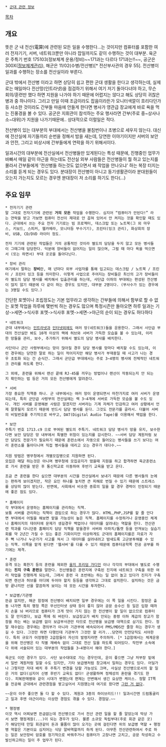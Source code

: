  * [[군대 관련 정보]]

[[목차]]
== 개요 ==
뜻은 군 내 전산(電算)에 관련된 모든 일을 수행한다...는 것이지만 컴퓨터를 포함한 여러 전자기기, 서버, 네트워크뿐만 아니라 잡일까지도 같이 수행하는 것이 대부분. 육군 은 주특기 번호 175103(정보체계 운용/정비)~~171과는 다르다 171과는!!~~, 공군은 300X([[정보체계관리]]), 해군은 11/02(수병/전산병)[* 전산부사관의 경우 55]. 전산병이 일과를 수행하는 장소를 전산실이라 부른다.

군대 밖에서 전산병 이라고 하면 상당히 쉽고 편한 군대 생활을 한다고 생각하는데, 실제로는 매일마다 전산망(인트라넷)을 점검하기 위해서 여기 저기 돌아다녀야 하고, 무슨 회의/훈련만 했다 하면 지원을 나가야 하기 때문에 어렵지는 않다고 해도 상당히 귀찮은 병과 중 하나이다. 그리고 만일 이때 조금이라도 잡음이라든가 모니터색깔이 흐리다던가 등 사소한 것이라도 간부들 마음에 안들게 한다면 병사가 영관급 장교에게 바로 욕을 먹는 진풍경을 볼 수 있다. 공군은 지휘관이 참석하는 주요 행사라면 간부(주로 중~상사나 소~대위)가 지원을 나가기때문에..  상대적으로 이럴일은 적다.

전산병이 있는 대부분의 부대에서는 전산병을 불침번이나 초병으로 세우지 않는다. 대신에 전산실에 자기들끼리 순번을 정해서 밤을 새는데, 당연한 이야기이지만 서버의 보안과 안전, 그리고 비상시에 간부들에게 연락을 하기 위해서이다. 

일과시간의 대부분에 전산실에서 전산병들만 있게된다는 특성 때문에, 진행중인 업무가 바빠서 매일 같이 야근을 하는데도 전산실 외부 사람들은 전산병들이 뭘 하고 있는지를 몰라서 간부들에게 '전산병들 하는것도 없으면서 왜 작업을 안나오냐' 하는 복장 터지는 소리를 듣게 되는 경우도 있다. 분대장이 전산병이 아니고 동기생활관이라 분대원들이 오는지 가는지도 모르는 경우엔 분대장이 저 소리를 하기도 한다(...)

== 주요 임무 ==
 * 전자기기 관련
 말 그대로 전자기기에 관련된 '''거의 모든''' 작업을 수행한다. 심지어 “컴퓨터가 안된다!” 라는 연락을 받고 가보면 컴퓨터 전선이 제대로 안 꼽혀 있어서 안 켜지는 것을 확인할 때도 있다. 군대에서 쓰는 주요 전자 기기로는 빔 프로젝터, 데스크탑 또는 노트북(그 외 마우스, 키보드, 스피커, 웹카메라, 모니터등 부수기기), 프린터(잉크 관리), 화상회의 장비, USB, CD/DVD 라이터 정도.

 전자 기기에 관련된 작업들은 거의 공통적인 것이라 별도의 담당을 두지 않고 모든 병사들이 그때그때 담당한다. 덕분에 장비들이 없어지는 일이 많으며, 그럴 때 마다 욕을 먹으면서 (또는 하면서) 부대 곳곳을 돌아다닌다. 

 * 장비 관리 
 여기에서 말하는 '''장비'''란, 매 년마다 외부 사업자를 통해 입고되는 데스크탑 / 노트북 / 프린터 / 프린터 잉크 등을 의미한다. 이렇게 사업으로 주어지는 장비들은 최신의 고가 장비들이라 별도의 담당 병사를 배치해서 입출관리를 하는데, 사단급 이하의 부대에는 편성된 전산병이 많지 않기 때문에 다 같이 하는 경우도 있지만, 대부분 2명이다. (부사수가 있는 경우에는 3명일 수도 있다.)

간단한 포멧이나 조립정도는 기본 업무라고 생각하는 간부들에 의해서 함부로 할 수 없는 포멧 작업을 하루에 몇번씩 하는 경우도 많으며 특정시즌만 돌아오면 하루 일과는 기상->세면->식사후 포멧->식사후 포멧->세면->야근의 순이 되는 경우도 허다하다

 * 네트워크 
 군대 내부에서는 [[인트라넷]]과 [[인터넷]]외에도 여러 망(네트워크)들을 운용한다. 그래서 사단급 부대의 전산실만 봐도 10개 이상의 랙에 허브와 서버가 가득한 모습을 볼 수 있는데, 이러한 망들을 관리, 보수, 추가하기 위해서 별도의 담당 병사를 배치한다. 

 사단이나 군단 사령부에서는 망이 많아질 경우 담당 병사를 망마다 배치할 수도 있는데, 이런 경우에는 당연한 말로 하는 일이 적어지지만 해당 병사가 부재중일 때 사고가 나는 경우 초토화 되는 건 순식간. 그래서 군단급 부대에서는 주로 3~4명의 병사에 전체적인 네트워크 관리를 하도록 한다. 

 그 외에, 훈련을 위해서 랜선 끝에 RJ-45를 끼우는 방법이나 랜선이 작동되는지 안 되는지 확인하는 법 등은 거의 모든 전산병에게 알려준다.

 * 서버 
 가장 중요한 직책중 하나. 군 내부에서는 여러 망이 운영되면서 마찬가지로 여러 서버가 운영되는데, 특히 군단급 사령부의 전산실에는 랙 3~4개에 서버로 가득한 모습을 볼 수도 있다. 개인 서버를 운영해본 사람은 알겠지만 서버라는 기계 자체가 민감하고 여러 상황에서 언제 잘못될지 모르기 때문에 반드시 담당 병사를 둔다. 그것도 전문가를 골라서. 더불어 서버의 비밀번호를 주기적으로 바꾸고, DAT(Digital Audio Tape)를 이용해서 백업을 한다.

 * 보안 
 주특기 번호 1713.c9 으로 부여된 별도의 주특기. 네트워크 담당 병사가 망을 유지, 보수한다면 보안 담당은 망 내부에서 특별한 위험이 있는지를 감시한다. ~~서버 담당 계원처럼 보안 담당도 전문가가 필요하기 때문에 훈련소에서 자동으로 들어오는 병사들을 쓰기 보다는 여러 훈련소를 돌아다니며 직접 병사들을 데리고 오는 경우가 대다수.~~
 
 지원 방법은 병무청에서 개별모집병으로 지원하면 된다.
 모집은 매달 하는것은 아니며 병무청에 모집공지가 떴을때 지원을 하고 합격하면 육군훈련소로 가서 훈련을 받은 후 통신학교로 이동하여 후반기 교육을 받고 온다.

 조금 큰 훈련을 한다 싶으면 대부분의 시간을 전산실에서 보내기 때문에 다른 병사들의 눈에는 편하게 보이겠지만, 작은 요인 하나를 놓치면 큰 피해로 번질 수 있기 때문에 스트레스를 상당히 많이 받는다. 반면에, 사회에서 비슷한 종류의 일을 할 경우 경력이 인정되기 때문에 좋은 점도 있다.
 
 * 홈페이지
 각 부대에서 운영하는 홈페이지를 관리하는 직책.
 보통 서버를 관리하는 직책이 겸임으로 하는 경우가 많다. HTML,PHP,JSP를 할 줄 안다면 부대에서 어필을 해보면 맡을 가능성이 높은 직책. 홈페이지를 수정하거나 운영중인 체계나 홈페이지의 데이터에 문제가 생길경우 백업이나 데이터를 살려내는 역할을 한다. 전산관련 학과를 다니던중 홈페이지 담당 직책을 맡을경우 서버와 아파치/톰캣 등을 만져보는 실습기회를 약 2년간 가질 수 있는 좋은 기회이지만 이상하게도 군대의 홈페이지를은 자료가 자주 뻑 나거나 누군가가 사고를 쳐서 그 데이터를 살려내려고 밤새도록 고군분투해볼 수 있는 직책. 이쪽을 맡게 된다면 '웹서버'를 다룰 수 있기 때문에 컴퓨터공학쪽 전공 공부를 하기에는 제격.

 * 훈련
 유격 또는 혹한기 등의 훈련을 제외한 [[을지 프리덤 가디언]] 이나 각각의 부대에서 별도로 수행하는 '''진지 구축 훈련'''을 말한다. 전산병들은 훈련지에 구축된 진지에 네트워크 구축을 위한 여러 작업을 진행하게 되는데, 그래서 훈련 극 초반에는 하는 일 없이 놀고 있다가 진지가 구축되면 랜선과 허브를 어디에 두어야 할지 등등을 생각하고 그대로 설치한다. 설치하는 것은 금방 끝나지만 선을 깔끔하게 보이는 데 모든 시간을 투자한다.

 * 보급병/기관병
 뜬금 없지만, 해군 함정에 전산병이 배치되면 일부 경우에는 이 쪽 일을 시킨다. 함정은 출동 나가면 특히 행정 쪽은 무선인터넷 상태 등이 좋지 않아 공문 송수신 등 일은 입항 때까지 손을 놔 버리므로 컴퓨터가 크게 맛이 가지 않는 한 전산병이 할 일이 없으므로 컴퓨터도 잘 만지겠다, 보급 쪽에 줘 버린다. 보급장교가 배치 안되는 중령 이하 계급의 장교가 함장을 하는 배는 보급병 없이 보급부사관만 타므로 전산병을 보급병 대역으로 삼기도 한다. 정말 재수없는 경우에는 경의부가 아니라 기관부에 배속되어서 PMS/MDS만 줄창 하는 경우가 생길 수 있다. 그것만 하면 다행인데 기관부가 그것만 할 리가...당연히 안전당직도 서야한다. 특히 규모가 어정쩡한 2급함들이 자신의 발령지라면 주의하자. [* 1급함에서는 체계운용을 위해 전산병은 타 직별 재배속 없이 그대로 전산 일을 하도록 되어있다. 작전부 소속에다 위에 서술되어 있는 대부분의 작업들을 3~4명이서 해야 한다.]

 육군도 이런 경우가 있다. 사단 보수대대로 가는 경우인데, 운이 좋으면 그냥 처부장 밑에서 일반 계원처럼 일할 수도 있지만, 기타 보급병처럼 창고에서 일하는 경우도 있다. 어딜가나 그렇지만 자대 배치 후 주특기 변경을 당할 가능성도 크며, 사실상 전산병으로서의 할 일은 거의 없다(심지어 신병 후반기 교육도 없다! 군생활하며 정체성의 혼란을 겪기도 한다). 피복판매병와 같이 시대가 변했는데 편제는 안변해서 생긴 요상한 케이스. 정말 IT쪽을 전공해 군대에서 관련경험을 쌓고싶어서 지원했는데 여기로 왔다면 [[그런 거 없다]].

 ~~운이 아주 좋으면 둘 다 할 수 있다. 계원과 3종의 하이브리드!!! 일과시간엔 드럼통굴리고 일과 후엔 야근이라는 이상한 경험도 겪을 수 있다. 경험담.~~

 * 행정병
 이것 역시 어찌보면 뜬금없는데 전산병으로 가서 전산 관련 일을 할 줄 알았는데 막상 가서 보면 행정계원(...)이 되는 경우가 있다. 물론 소규모 독립부대(주로 회관 같은 곳)가 해당인데 만일 회관같이 돈과 물품이 많이 오가는 곳에 걸린다면 위의 보급병 역할 + 행정병 역할은 기본이요 심지어는 식당 알바역할까지 하게 된다. 아무튼 전산관련하여서 주로 하는 일은 보안장비 암호를 정기적으로 바꿔주거나 컴퓨터가 고장나면 고치고, 공문 작성하고 수발신하고하는 일이 주 업무가 된다.
